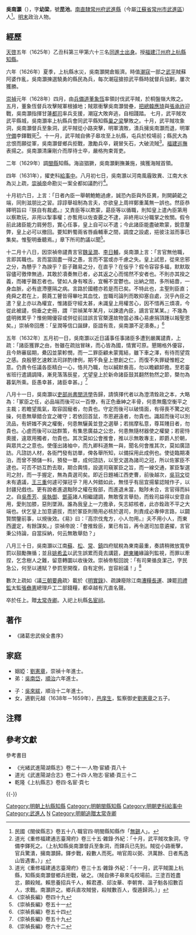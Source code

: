 {{明清人物信息框
| 姓名 = 吴南灏
| 原名 =
| 圖片名稱 = 
| 圖片大小 = 
| 圖片說明 = 
| 最高職務 = 吏科给事中
| 國家 = 大明
| 爵位 =
| 籍貫 = [[南直隶|南直隶]][[常州府|常州府]][[武進縣|武進縣]]
| 族裔 = 漢族
| 旗籍 = 
| 字號 = 字幼梁，號昆池
| 室名 = 
| 諡號 = 
| 出生日期 = 生年不详
| 出生地點 = 
| 逝世日期 = 卒年不详
| 逝世地點 = 
| 墓葬 =
| 配偶 =
| 親屬 = 
| 出身 = 
*天啓五年乙丑科同進士出身
| 經歷 | 著作 =
}}
'''吳南灝'''（{{bd|？年||？年|catIdx=W吳}}），字'''幼梁'''，號'''昆池'''。[[南直隸|南直隸]][[常州府|常州府]][[武進縣|武進縣]]（今屬[[江蘇省|江蘇省]][[常州市|常州市]][[武進區|武進區]]）人<ref>民國《閩侯縣志》卷五十八·職官四·明閩縣知縣作「[[無錫|無錫]]人」。</ref>。[[明末|明末]]政治人物。

==經歷==
[[天啓|天啓]]五年（1625年）乙丑科第三甲第六十三名[[同進士出身|同進士出身]]。授[[福建|福建]][[汀州府|汀州府]][[上杭縣|上杭縣]][[知縣|知縣]]。

六年（1626年）夏季，上杭縣水災，吳南灝開倉賑濟。時值[[潮州府|潮]][[流寇|寇]]一部之[[武平縣|武平]]賊蘇阿婆作亂，吳南灝揀選驍勇的縣民為兵，每次潮寇搶掠武平縣時就督兵協剿，屢次獲勝。

[[崇禎|崇禎]]元年（1628年）四月，由[[兵備道|兵備道]][[董象恆|董象恆]]率領討伐武平賊，於桐盤嶺大敗之。五月，董象恆督兵攻擊賊軍根據地；賊眾衝擊吳南灝營壘，[[把總|把總]][[韓應琦|韓應琦]]與[[張承祚|張承祚]]迎戰，吳南灝指揮甘蓮[[都司|都司]]率兵支援，潮寇大敗奔逃，自相踐踏{{notetag| 《重修福建通志臺灣府》上記載：「夏四月，兵備道董象恆率上杭知縣吳南灝討武平賊，大敗之。 把總韓應琦等進剿，殺賊酋龔二。賊縱火攻溫家樓。適象恆與南灝兵至，大敗賊於桐盤嶺。五月，象恆督兵直抵賊巢。賊眾衝擊南灝營。應琦與把總張承祚出拒戰。南灝麾甘蓮都司率兵助之。賊敗奔蛇逕，自相踐踏，死者不可勝數<ref>道光《重修福建通志臺灣府》卷三十五·雜錄·外紀</ref>。}}。
七月，武平賊攻武平縣城，吳南灝率上杭縣兵會同武平縣知縣[[巢之梁|巢之梁]]擊敗之。十月，武平賊攻象洞，吳南灝督兵至象洞，武平賊從小路突擊，明軍潰敗，潰兵擁吳南灝而退，明軍[[守備|守備]]李鐸戰死<ref>道光《重修福建通志臺灣府》卷三十五·雜錄·外紀：「十月，武平賊攻象洞，守備李鐸死之。（上杭知縣吳南灝督兵至象洞，而鐸兵已先到。賊從小路衝擊，官兵驚潰，擁南灝歸。鐸步戰，殺數人而死。哨官周以弼、洪萬餘、日者馬逸山皆遇害。）」</ref>。十一月，武平賊自佛子皋攻至上杭縣，屯兵於校場前；縣民大為忿恨而願從軍，吳南灝督鄉兵拒戰，激勵兵卒，親冒矢石，大破流賊<ref>道光《重修福建通志臺灣府》卷三十五·雜錄·外紀：「十一月，武平賊圍上杭縣，知縣吳南灝督鄉兵拒戰，破之。（賊自佛子皋來屯校場前。三塗百姓盡忿，願殺賊。賴思養招兵千人，賴君遷、邱汝華、李朝育、溫子魁各招數百人，求戰。南灝許之。鄉兵直攻賊營，殺賊數百人，復遁歸洞。）」</ref>。[[福建巡撫|福建巡撫]]表揚之。吳南灝清廉剛介而厚待士卒，嚴格拘束胥吏。

二年（1629年）調[[閩縣|閩縣]]知縣。海盜猖獗，吳南灝剿撫兼施，擒獲海賊首領。

四年（1631年），擢吏科[[給事中|給事中]]。八月初七日，吳南灝以河南風霾致異、江南大水為災上疏{{notetag| 吳南灝疏文為：「事天以實不以文，凡一切救民之政，必切實脩學，方禆實效。在今日明詔屢頒，而群工奉行未力，即如明旨嚴諭練鄉兵，而鄉兵未練；明旨申飭懲貪墨，而貪墨未懲；明旨責成善催科，而催科未善；明旨叮嚀弭寇盜，而寇盜未弭；亦何由澤及生民、上格蒼穹乎？今宜將飭行之事嚴立限期，責成撫按查催必取司道守令，行過案騐方許註銷。不則仍聽科道參紏，倘有虗捏即以欺隱論罪。如是而群工有不各圖實政者，未之有也。至於加派增稅諸事，原不過以援兵既集，營制未定，邊鎮懸釜待炊，司農仰屋無措，姑為是權宜區畫，在聖心原自不忍。今則援兵援矣，營制覈矣，餉額稍縮而餉數亦漸清矣，似宜蠲優免酌加派。或如南部臣鄭三俊蕪稅一疏，議以增稅量抵派，畝减一分，庶民受一分之賜也。若夫江南水患害民，并懇皇上敕撫臣踏勘，將湮沒最甚地方量蠲本年秋粮十之一二，庶皇仁溥而變異，可消解澤流而普天胥慶矣。」}}，[[崇禎帝|崇禎帝]]命勘災一案全都如議酌行<ref>《崇禎長編》卷四十九</ref>。

十月初六日，上言：「日者內臣一舉朝鮑鮑過慮，誠恐內臣與外臣異，則開齮齕之端，同則滋朋比之習。諄諄舉祖制為言夫，亦欲皇上周祥鄭重萬無一誤也。然臣恭繹明旨曰『朕自有裁處。』又責臣等以欺蒙，勗臣等以循職，則知皇上遣內臣第用以察欺玩，非用以掣事權；亦暫用以佐查覈之不逮，非終用以分職掌之攸關。假令前此諸臣能力肩勞怨，實心任事，皇上自可以不遣；今此諸臣能盡破欺蒙，銳意釐弊，皇上必可以撤回。要知黔蜀兩省唇齒輔車之間，調度之設處，挹彼注滋而事已集矣。惟聖明垂聽焉。」章下所司酌議以聞<ref>《崇禎長編》卷五十一</ref>。

十二月十八日，因崇禎帝譴責言官[[魏呈潤|魏呈潤]]、[[李日輔|李日輔]]，吳南灝上言：「言官無他職，言即其職也。言而當固盡一得之愚，言而不當或亦千慮之失。皇上試思，從來忠邪之分，為戇乎？為諛乎？臣子難易之分，在直乎？在佞乎？假令容容多福，默默取容儘可徼倖無過，其敢於凟奏無已者，必其返之心而惕然不安者也。不則亦其揆之義，而確乎難忍者也。譬如人身有喉舌，宜暢不宜鬱也。出納之間，多所結嗇，一身血脈，必有底滯壅隔之病。言路於國體亦若是而已矣。不特此也，主聖則臣直；堯舜之君在上，蒭蕘工瞽皆得畢吐其血忱，豈職司論列而敢抑塞自處，況乎內臣之遣？皇上亦以為權宜，惟諸臣守經太甚，未識皇上用權苦心，因不惜再三煩凟，今從此被譴，倘垂之史冊，謂『崇禎某年某月，以諫遣內臣，謫言官某某。』不幾為盛明微累乎？惟俯賜優容或併從前詿誤言官槩還故物當必滌心易慮捐頂踵以報聖恩矣。」崇禎帝回應：「呈潤等信口誕肆，臣誼有乖，吳南灝不足凟奏。」<ref>《崇禎長編》卷五十四</ref>

五年（1632年）五月初一日，吳南灝以近日議事任事諸臣多遭到嚴厲譴責，上疏：「諸臣獲罪之由，咎雖在疏拙冒昧，而心皆為國，情實可原。懇賜格外優容，且今熱審屆期，纍囚並蒙軫憫，而一二罪臣顧未蒙寬結，雖下車之澤，有待而望霓之感。良殷懇乞速敕法司詳酌律例，期不負皇上懲創之仁，而復不失罪疑惟輕之意。仍責令任議各臣精白一心，恪共乃職，勿以緘默飬高，勿以瞻顧卸擔。至若臺省班行遣謫調降，漸見落落辰星，尤望皇上於新命諸臣鼓其翻然勃然之節，槩勿為暮氣所乘。臣愚幸甚，諸臣幸甚。」<ref>《崇禎長編》卷五十九</ref>

八月十一日，吳南灝以[[吏部尚書|吏部尚書]][[閔洪學|閔洪學]]告歸，請慎擇代者以為澄清銓政之本，大略為：「冢臣之任，必品端而後可以一百僚，有正色垂紳之丰骨，何患無鑑空衡平之主裁；若瞻望風氣，取容固寵者，勿貴也。守定而後可以破情面，有得喪不驚之屹操，何患無舉錯合宜之確守；若依回首鼠，市恩避遠者，勿貴也。識超而後可以別流品，有妍媸不爽之權衡，何患無驪黃並登之選舉；若揣摩私意，尊耳賤目者，勿貴也。心虗而後可以詘群策，有集思廣益之公忠，何患無隨材器使之權變；若密恃奧援，違眾用獨者，勿貴也。其次莫如公會推會，推以示無敢專主，即爵人於朝，與眾共之之意也。使僅出諸袖中，而九卿科道無一與，聞名何會推其次，莫如廣諮訪。凡諮訪人材，各衙門發有訪單，俾各舉所知，以備採用此成例也。使徒臨期凑泊，而曾不預儲一料，預發一單，成何諮訪，以至文選為諸司之冠，所以佐冢臣不逮也。可否不妨互酌去取，期合輿情，設選司窺冢臣之旨，而一線交通，冢臣掣選司之肘，而一手握定，無為貴選司矣。即近日題補江西吏曹，前後越次，[[吳羽文|吳羽文]]從未有遺議，[[王三重|王三重]]何遽可彈冠乎？用人舛錯如此，無怪乎有屈宜揚輩認賊作子，以封疆兒戲也。更有說者進退黜陟之權在銓部，而進退未當，黜陟未合，言官得而紏之。自[[吳彥芳|吳彥芳]]、[[吳執御|吳執御]]、[[鄧英|鄧英]]諸人相繼譴調，無敢復言舉劾，而銓司益得以安意自用，愛則加膝，惡則墜淵。誰為我皇上一力擔承，矢志綜核者，此亦銓政不平之大端也。伏乞皇上加意遴拔，而於冢臣則簡用必核於選司，則責成必專伸言路，以闢賢關鑒前事，以規後效。《易》曰：『高宗伐鬼方，小人勿用。』夫不用小人，而東西盪定，有餘謀矣。」崇禎帝說：「會推銓臣，業已有旨，再令選司加意遴擢，言官秉公持論，自當採納，何云無敢舉劾？」

八月三十日，吳南灝以江南[[蘇州府|蘇]]、[[松江府|松]]、[[常州府|常]]、[[鎮江府|鎮]]四府賦稅為東南最重，奏請稍微放寬參罰以鼓勵撫循；並且[[姚希孟|姚希孟]]以武生誤累而竟去講筵，[[趙東曦|趙東曦]]緣論列監視，而罪以牽捏，乞念樹人之難，留意轉圜以收後效。崇禎帝駁回說：「有司果循良潔己，字民急公，何至以逋賦？參罰至開復，自有定例，豈容紛議！」<ref>《崇禎長編》卷六十二</ref>

數次上疏如〈議[[三朝要典|三朝要典]]疏〉載於《[[明實錄|明實錄]]》、疏諫廢除江南[[漕糧長運|漕糧長運]]、諫罷[[司禮監|司禮監]]太監[[張彝憲|張彝憲]]總理戶工二部錢糧，都卓越有亢直名聲。

卒於任上。贈[[太常寺卿|太常寺卿]]。入祀上杭縣[[名宦祠|名宦祠]]。

==著作==
*《諸葛忠武侯全書序》

==家庭==
*姻婭：[[劉憲章|劉憲章]]，崇禎十年進士。
*弟：[[吳南岱|吳南岱]]，[[順治|順治]]六年進士。

*子：[[吳來紱|吳來紱]]，順治十二年進士。
*女，適劉元越（1638年－1659年），[[邑庠生|邑庠生]]，監察御史[[劉憲章|劉憲章]]之五子。

==注釋==
{{notefoot}}


==參考文獻==
{{reflist}}
;參考書目
*《光緒武進陽湖縣志》卷二十一·人物·宦績·頁八十
*道光《武進陽湖合志》卷二十四·人物志·宦績·頁三十二
*乾隆《上杭縣志》卷四·名宦·頁七

{{-}}
{{start box}}
{{s-off}}
{{succession box|[[周廷臣|周廷臣]]|[[陳正中|陳正中]]|[[福建|福建]][[汀州府|汀州府]][[上杭縣|上杭縣]][[知縣|知縣]]|<small>天啟五年－崇禎二年</small><br>1625年－1629年在任}}
{{succession box|[[盛民衡|盛民衡]]|[[汪國士|汪國士]]|[[福建|福建]][[福州府|福州府]][[閩縣|閩縣]][[知縣|知縣]]|<small>崇禎二年－崇禎四年</small><br>1629年－1631年在任}}
{{end box}}

{{天啓五年乙丑科殿試金榜}}
{{DEFAULTSORT:Wu吳}}
[[Category:明朝上杭縣知縣|Category:明朝上杭縣知縣]]
[[Category:明朝閩縣知縣|Category:明朝閩縣知縣]]
[[Category:明朝吏科給事中|Category:明朝吏科給事中]]
[[Category:武進人|Category:武進人]]
[[Category:吳姓|N]]
[[Category:明朝追贈太常寺卿|Category:明朝追贈太常寺卿]]
